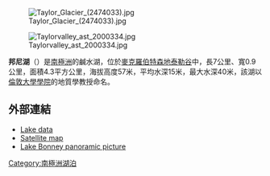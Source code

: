 [[Image:Taylor_Glacier_(2474033).jpg|right]]

{{coord|77|44|S|162|10|E|type:waterbody_region:AQ|display=title}}

[[Image:Taylorvalley_ast_2000334.jpg|thumb]]

'''邦尼湖'''（{{lang-en|Lake Bonney }}）是[[南極洲|南極洲]]的鹹水湖，位於[[麥克羅伯特森地|麥克羅伯特森地]][[泰勒谷|泰勒谷]]中，長7公里、寬0.9公里，面積4.3平方公里，海拔高度57米，平均水深15米，最大水深40米，該湖以[[倫敦大學學院|倫敦大學學院]]的地質學教授命名。

==外部連結==
*[http://www.mcmlter.org/data/lakes/locations/lakedsc.dat Lake data]
*[http://earthobservatory.nasa.gov/Newsroom/NewImages/images.php3?img_id=18176 Satellite map]
*[http://www.gigapan.org/gigapans/70966/ Lake Bonney panoramic picture]

{{Antarctica-geo-stub}}
[[Category:南極洲湖泊|Category:南極洲湖泊]]